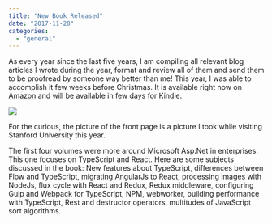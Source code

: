 ```yaml
---
title: "New Book Released"
date: "2017-11-28"
categories: 
  - "general"
---
```


As every year since the last five years, I am compiling all relevant blog articles I wrote during the year, format and review all of them and send them to be proofread by someone way better than me! This year, I was able to accomplish it few weeks before Christmas. It is available right now on [Amazon](https://www.amazon.com/dp/2981311050) and will be available in few days for Kindle.

[](https://www.amazon.com/dp/2981311050)![](images/LivreBlog5_200Width.png)

For the curious, the picture of the front page is a picture I took while visiting Stanford University this year.

The first four volumes were more around Microsoft Asp.Net in enterprises. This one focuses on TypeScript and React. Here are some subjects discussed in the book: New features about TypeScript, differences between Flow and TypeScript, migrating AngularJs to React, processing images with NodeJs, flux cycle with React and Redux, Redux middleware, configuring Gulp and Webpack for TypeScript, NPM, webworker, building performance with TypeScript, Rest and destructor operators, multitudes of JavaScript sort algorithms.
